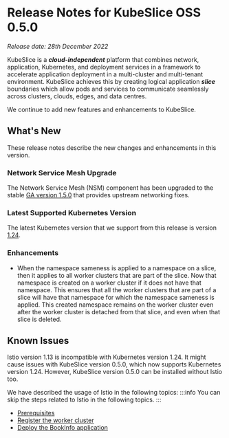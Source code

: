 # Release Notes for KubeSlice OSS 0.5.0

*Release date: 28th December 2022*

KubeSlice is a ***cloud-independent*** platform that combines network, application, Kubernetes, and deployment services in a framework to accelerate application deployment in a multi-cluster and multi-tenant environment. KubeSlice achieves this by creating logical application ***slice*** boundaries which allow pods and services to communicate seamlessly across clusters, clouds, edges, and data centres. 

We continue to add new features and enhancements to KubeSlice. 

## What's New
These release notes describe the new changes and enhancements in this version.

### Network Service Mesh Upgrade 
The Network Service Mesh (NSM) component has been upgraded to the stable 
[GA version 1.5.0](https://networkservicemesh.io/docs/releases/v1.5.0/) 
that provides upstream networking fixes. 

### Latest Supported Kubernetes Version 
The latest Kubernetes version that we support from this release is version [1.24](https://v1-24.docs.kubernetes.io/). 

### Enhancements 
* When the namespace sameness is applied to a namespace on a slice, then it applies to all worker 
  clusters that are part of the slice. Now that namespace is created on a worker cluster if it does 
  not have that namespace. This ensures that all the worker clusters that are part of a slice will have that 
  namespace for which the namespace sameness is applied. This created namespace remains on the worker 
  cluster even after the worker cluster is detached from that slice, and even when that slice is deleted.

## Known Issues 
Istio version 1.13 is incompatible with Kubernetes version 1.24. It might cause issues with 
KubeSlice version 0.5.0, which now supports Kubernetes version 1.24. However, KubeSlice version 
0.5.0 can be installed without Istio too. 

We have described the usage of Istio in the following topics: 
:::info
You can skip the steps related to Istio in the following topics. 
:::

* [Prerequisites]((/versioned_docs/version-0.4.0/getting-started-with-cloud-clusters/prerequisites/prerequisites.mdx))
* [Register the worker cluster](/versioned_docs/version-0.4.0/getting-started-with-cloud-clusters/installing-kubeslice/registering-the-worker-cluster.mdx)
* [Deploy the BookInfo application](/versioned_docs/version-0.4.0/tutorials/deploying-the-bookinfo-application.mdx)